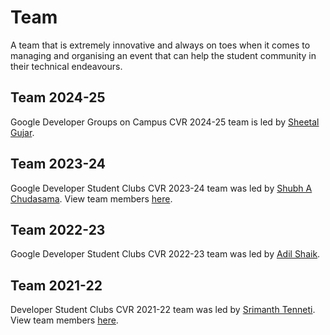 
# Team

A team that is extremely innovative and always on toes when it comes to managing and organising an event that can help the student community in their technical endeavours.

## Team 2024-25

Google Developer Groups on Campus CVR 2024-25 team is led by [Sheetal Gujar](https://www.linkedin.com/in/sheetal-gujar/).

<Team data={team2024} />

## Team 2023-24

Google Developer Student Clubs CVR 2023-24 team was led by [Shubh A Chudasama](https://cshubh.com). View team members [here](/team/2023).

## Team 2022-23

Google Developer Student Clubs CVR 2022-23 team was led by [Adil Shaik](https://www.linkedin.com/in/adil-shaik-7497a01b1/).

## Team 2021-22

Developer Student Clubs CVR 2021-22 team was led by [Srimanth Tenneti](https://www.linkedin.com/in/srimanth-tenneti-662b7117b/). View team members [here](/team/2021).
